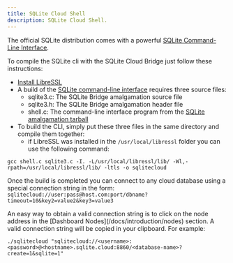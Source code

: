 ```yaml
---
title: SQLite Cloud Shell
description: SQLite Cloud Shell.
---
```


The official SQLite distribution comes with a powerful [SQLite Command-Line Interface](https://www.sqlite.org/cli.html).

To compile the SQLite cli with the SQLite Cloud Bridge just follow these instructions:

* [Install LibreSSL](/docs/bridge/install)
* A build of the [SQLite command-line interface](https://www.sqlite.org/cli.html) requires three source files:
  * sqlite3.c: The SQLite Bridge amalgamation source file
  * sqlite3.h: The SQLite Bridge amalgamation header file
  * shell.c: The command-line interface program from the [SQLite amalgamation tarball](https://www.sqlite.org/download.html#amalgtarball)
* To build the CLI, simply put these three files in the same directory and compile them together:
  * if LibreSSL was installed in the `/usr/local/libressl` folder you can use the following command:

```shell
gcc shell.c sqlite3.c -I. -L/usr/local/libressl/lib/ -Wl,-rpath=/usr/local/libressl/lib/ -ltls -o sqlitecloud
```

Once the build is completed you can connect to any cloud database using a special connection string in the form:
`sqlitecloud://user:pass@host.com:port/dbname?timeout=10&key2=value2&key3=value3`


<Callout type="warning" title="Connection String">
An easy way to obtain a valid connection string is to click on the node address in the [Dashboard Nodes](/docs/introduction/nodes) section. A valid connection string will be copied in your clipboard.
</Callout>
For example:

```shell
./sqlitecloud "sqlitecloud://<username>:<password>@<hostname>.sqlite.cloud:8860/<database-name>?create=1&sqlite=1"
```